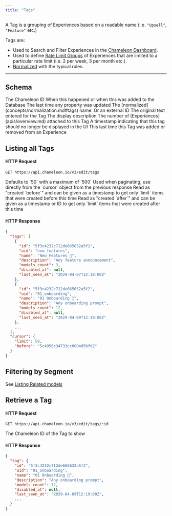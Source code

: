 ```yaml
---
title: "Tags"
---
```


A Tag is a grouping of Experiences based on a readable name (i.e. `"Upsell"`, `"Feature"` etc.)

Tags are:

- Used to Search and Filter Experiences in the [Chameleon Dashboard](https://app.chameleon.io).
- Used to define [Rate Limit Groups](apis/limit-groups.md) of Experiences that are limited to a particular rate limit (i.e. 2 per week, 3 per month etc.).
- [Normalized](concepts/normalization.md#tags) with the typical rules.

------

## Schema

<ResponseField name="id" type="ID">
  The Chameleon ID
</ResponseField>

<ResponseField name="created_at" type="timestamp">
  When this happened or when this was added to the Database
</ResponseField>

<ResponseField name="updated_at" type="timestamp">
  The last time any property was updated
</ResponseField>

<ResponseField name="uid" type="string">
  The [normalized](concepts/normalization.md#tags) name. Or an external ID
</ResponseField>

<ResponseField name="name" type="string">
  The original text entered for the Tag
</ResponseField>

<ResponseField name="description" type="string">
  The display description
</ResponseField>

<ResponseField name="models_count" type="number">
  The number of [Experiences](apis/overview.md) attached to this Tag
</ResponseField>

<ResponseField name="disabled_at" type="timestamp">
  A timestamp indicating that this tag should no longer be displayed in the UI
</ResponseField>

<ResponseField name="last_seen_at" type="timestamp">
  This last time this Tag was added or removed from an Experience
</ResponseField>

## Listing all Tags

#### HTTP Request

```
GET https://api.chameleon.io/v3/edit/tags
```

<ParamField query="limit" type="optional">
  Defaults to `50` with a maximum of `500`
</ParamField>

<ParamField query="before" type="optional">
  Used when paginating, use directly from the `cursor` object from the previous response
</ParamField>

<ParamField query="before" type="optional">
  Read as "created `before`" and can be given as a timestamp to get only `limit` items that were created before this time
</ParamField>

<ParamField query="after" type="optional">
  Read as "created `after`" and can be given as a timestamp or ID to get only `limit` items that were created after this time
</ParamField>

#### HTTP Response

```json
{
  "tags": [
    {
      "id": "5f3c4232c712de665632a5f1",
      "uid": "new_features",
      "name": "New Features 🎉",
      "description": "Any feature announcement",
      "models_count": 3,
      "disabled_at": null,
      "last_seen_at": "2029-04-07T12:18:00Z"
    },
    {
      "id": "5f3c4232c712de665632a5f2",
      "uid": "01_onboarding",
      "name": "01 Onboarding 🚧",
      "description": "Any onboarding prompt",
      "models_count": 12,
      "disabled_at": null,
      "last_seen_at": "2029-04-09T12:19:00Z"
    },
    ...
  ],
  "cursor": {
    "limit": 50,
    "before": "5c4950c34733cc0004d5bfd2"
  }
}
```

## Filtering by Segment

See [Listing Related models](apis/segments.md#segment-experiences-index)

## Retrieve a Tag

#### HTTP Request

```
GET https://api.chameleon.io/v3/edit/tags/:id
```

<ParamField path="id" type="required">
  The Chameleon ID of the Tag to show
</ParamField>

#### HTTP Response

```json
{
  "tag": {
    "id": "5f3c4232c712de665632a5f2",
    "uid": "01_onboarding",
    "name": "01 Onboarding 🚧",
    "description": "Any onboarding prompt",
    "models_count": 12,
    "disabled_at": null,
    "last_seen_at": "2029-04-09T12:19:00Z",
    ...
  }
}
```